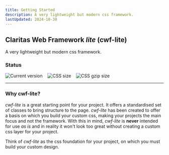 ```yaml
---
title: Getting Started
description: A very lightweight but modern css framework.
lastUpdated: 2024-10-30
---
```


## Claritas Web Framework _lite_ (cwf-lite)

A very lightweight but modern css framework.

### Status

<div style="display: flex; gap: 1rem;">
  <img src="https://badgen.net/badge/Version/1.2.0/green" alt="Current version" style="margin: 0;" />
  <img src="https://badgen.net/badge/CSS size/227.16 kB/yellow" alt="CSS size" style="margin: 0;" />
  <img src="https://badgen.net/badge/CSS gzip size/21.64 kB/green" alt="CSS gzip size" style="margin: 0;" />
</div>

<hr />

### Why cwf-lite?

_cwf-lite_ is a great starting point for your project. It offers a standardised set of classes to bring structure to the page.
_cwf-lite_ has been created to offer a basis on which you build your custom css, making your projects the main focus and not the framework.
With this in mind, _cwf-lite_ is **never** intended for use _as is_ and in reality it won't look too great without creating a custom css layer for your project.

Think of _cwf-lite_ as the css foundation for your project, on which you must build your custom design.